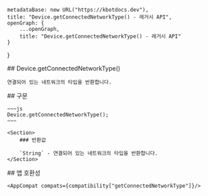 
    metadataBase: new URL("https://kbotdocs.dev"),
    title: "Device.getConnectedNetworkType() - 레거시 API",
    openGraph: {
        ...openGraph,
        title: "Device.getConnectedNetworkType() - 레거시 API"
    }
}

<Section>
    ## Device.getConnectedNetworkType()

    연결되어 있는 네트워크의 타입을 반환합니다.
</Section>
<Section>
    ## 구문

    ~~~js
    Device.getConnectedNetworkType();
    ~~~

    <Section>
        ### 반환값

        `String` - 연결되어 있는 네트워크의 타입을 반환합니다.
    </Section>
</Section>
<Section>
    ## 앱 호환성

    <AppCompat compats={compatibility["getConnectedNetworkType"]}/>
</Section>
